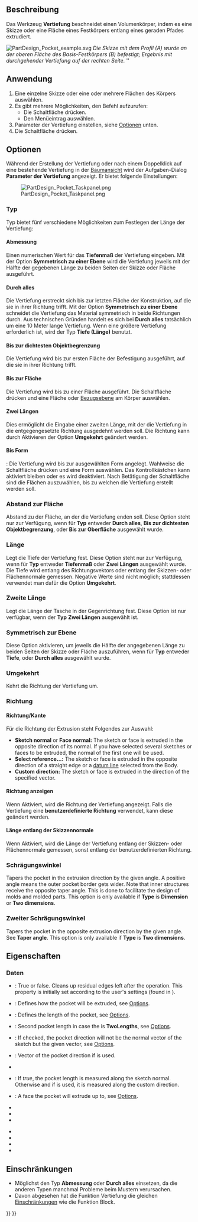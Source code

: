 <languages/>

{{Docnav/de
|[[PartDesign_AdditiveWedge/de|Additives Prisma]]
|[[PartDesign_Hole/de|Bohrung]]
|[[PartDesign_Workbench/de|PartDesign]]
|IconL=PartDesign_AdditiveWedge.svg
|IconR=PartDesign_Hole.svg
|IconC=Workbench_PartDesign.svg
}}

{{GuiCommand/de
|Name=PartDesign Pocket
|Name/de=PartDesign Vertiefung
|MenuLocation=PartDesign → Objekte abziehen → Vertiefung
|Workbenches=[[PartDesign_Workbench/de|PartDesign]]
|SeeAlso=[[PartDesign_Pad/de|PartDesign Aufpolsterung]]
}}

<span id="Description"></span>
==Beschreibung==

Das Werkzeug '''Vertiefung''' beschneidet einen Volumenkörper, indem es eine Skizze oder eine Fläche eines Festkörpers entlang eines geraden Pfades extrudiert.

[[File:PartDesign Pocket example.svg|none]]
''Die Skizze mit dem Profil (A) wurde an der oberen Fläche des Basis-Festkörpers (B) befestigt; Ergebnis mit durchgehender Vertiefung auf der rechten Seite. '' ''

<span id="Usage"></span>
==Anwendung==

# Eine einzelne Skizze oder eine oder mehrere Flächen des Körpers auswählen.
# Es gibt mehrere Möglichkeiten, den Befehl aufzurufen:
#* Die Schaltfläche {{Button|[[Image:PartDesign_Pocket.svg|16px]] [[PartDesign_Pocket/de|Vertiefung]]}} drücken.
#* Den Menüeintrag {{MenuCommand|Part Design → Objekte abziehen → [[Image:PartDesign_Pocket.svg|16px]] Vertiefung}} auswählen.
# Parameter der Vertiefung einstellen, siehe [[#Optionen|Optionen]] unten.
# Die Schaltfläche {{Button|OK}} drücken.

<span id="Options"></span>
==Optionen==

Während der Erstellung der Vertiefung oder nach einem Doppelklick auf eine bestehende Vertiefung in der [[Tree_view/de|Baumansicht]] wird der Aufgaben-Dialog '''Parameter der Vertiefung''' angezeigt. Er bietet folgende Einstellungen:

[[Image:PartDesign_Pocket_Taskpanel.png|frame|left]]

<span id="Type"></span>
===Typ===

Typ bietet fünf verschiedene Möglichkeiten zum Festlegen der Länge der Vertiefung:

<span id="Dimension"></span>
====Abmessung====

Einen numerischen Wert für das '''Tiefenmaß''' der Vertiefung eingeben. Mit der Option '''Symmetrisch zu einer Ebene''' wird die Vertiefung jeweils mit der Hälfte der gegebenen Länge zu beiden Seiten der Skizze oder Fläche ausgeführt.

<span id="Through_all"></span>
====Durch alles====

Die Vertiefung erstreckt sich bis zur letzten Fläche der Konstruktion, auf die sie in ihrer Richtung trifft. Mit der Option '''Symmetrisch zu einer Ebene''' schneidet die Vertiefung das Material symmetrisch in beide Richtungen durch. Aus technischen Gründen handelt es sich bei '''Durch alles''' tatsächlich um eine 10 Meter lange Vertiefung. Wenn eine größere Vertiefung erforderlich ist, wird der Typ '''Tiefe (Länge)''' benutzt.

<span id="To_first"></span>
====Bis zur dichtesten Objektbegrenzung====

Die Vertiefung wird bis zur ersten Fläche der Befestigung ausgeführt, auf die sie in ihrer Richtung trifft.

<span id="Up_to_face"></span>
==== Bis zur Fläche  ====

Die Vertiefung wird bis zu einer Fläche ausgeführt. Die Schaltfläche {{Button|Fläche auswählen}} drücken und eine Fläche oder [[PartDesign_Plane/de|Bezugsebene]] am Körper auswählen.

<span id="Two_dimensions"></span>
====Zwei Längen====

Dies ermöglicht die Eingabe einer zweiten Länge, mit der die Vertiefung in die entgegengesetzte Richtung ausgedehnt werden soll. Die Richtung kann durch Aktivieren der Option '''Umgekehrt''' geändert werden.

<span id="Up_to_shape"></span>
====Bis Form====

{{Version/de|1.0}}: Die Vertiefung wird bis zur ausgewählten Form angelegt. Wahlweise die Schaltfläche {{Button|Form auswählen}} drücken und eine Form auswählen. Das Kontrollkästchen {{Button|Alle Flächen auswählen}} kann aktiviert bleiben oder es wird deaktiviert. Nach Betätigung der Schaltfläche {{Button|Auswählen}} sind die Flächen auszuwählen, bis zu welchen die Vertiefung erstellt werden soll.

<span id="Offset_to_face"></span>
===Abstand zur Fläche===

Abstand zu der Fläche, an der die Vertiefung enden soll. Diese Option steht nur zur Verfügung, wenn für '''Typ''' entweder '''Durch alles''', '''Bis zur dichtesten Objektbegrenzung''',  oder '''Bis zur Oberfläche''' ausgewählt wurde.

<span id="Length"></span>
===Länge===

Legt die Tiefe der Vertiefung fest. Diese Option steht nur zur Verfügung, wenn für '''Typ''' entweder '''Tiefenmaß''' oder '''Zwei Längen''' ausgewählt wurde. Die Tiefe wird entlang des Richtungsvektors oder entlang der Skizzen- oder Flächennormale gemessen. Negative Werte sind nicht möglich; stattdessen verwendet man dafür die Option '''Umgekehrt'''.

<span id="2nd_length"></span>
===Zweite Länge===

Legt die Länge der Tasche in der Gegenrichtung fest. Diese Option ist nur verfügbar, wenn der '''Typ''' '''Zwei Längen''' ausgewählt ist.

<span id="Symmetric_to_plane"></span>
===Symmetrisch zur Ebene ===

Diese Option aktivieren, um jeweils die Hälfte der angegebenen Länge zu beiden Seiten der Skizze oder Fläche auszuführen, wenn für '''Typ''' entweder '''Tiefe''', oder '''Durch alles''' ausgewählt wurde.

<span id="Reversed"></span>
===Umgekehrt===

Kehrt die Richtung der Vertiefung um.

<span id="Direction"></span>
===Richtung===

<span id="Direction/edge"></span>
==== Richtung/Kante ====

Für die Richtung der Extrusion steht Folgendes zur Auswahl:

* '''Sketch normal''' or '''Face normal:''' The sketch or face is extruded in the opposite direction of its normal. If you have selected several sketches or faces to be extruded, the normal of the first one will be used.
* '''Select reference...:''' The sketch or face is extruded in the opposite direction of a straight edge or a [[PartDesign_Line|datum line]] selected from the Body.
* '''Custom direction:''' The sketch or face is extruded in the direction of the specified vector.

<span id="Show_direction"></span>
====Richtung anzeigen====

Wenn Aktiviert, wird die Richtung der Vertiefung angezeigt. Falls die Vertiefung eine '''benutzerdefinierte Richtung''' verwendet, kann diese geändert werden.

<span id="Length_along_sketch_normal"></span>
====Länge entlang der Skizzennormale====

Wenn Aktiviert, wird die Länge der Vertiefung entlang der Skizzen- oder Flächennormale gemessen, sonst entlang der benutzerdefinierten Richtung.

<span id="Taper_angle"></span>
===Schrägungswinkel===

Tapers the pocket in the extrusion direction by the given angle. A positive angle means the outer pocket border gets wider. Note that inner structures receive the opposite taper angle. This is done to facilitate the design of molds and molded parts. This option is only available if '''Type''' is '''Dimension''' or '''Two dimensions'''.

<span id="2nd_taper_angle"></span>
===Zweiter Schrägungswinkel===

Tapers the pocket in the opposite extrusion direction by the given angle. See '''Taper angle'''. This option is only available if '''Type''' is '''Two dimensions'''.

<span id="Properties"></span>
==Eigenschaften==

<span id="Data"></span>
===Daten===

{{TitleProperty|Part Design}}

* {{PropertyData|Refine|Bool}}: True or false. Cleans up residual edges left after the operation. This property is initially set according to the user's settings (found in {{MenuCommand|Preferences → Part Design → General → Model settings}}).

{{TitleProperty|Pocket}}

* {{PropertyData|Type|Enumeration}}: Defines how the pocket will be extruded, see [[#Options|Options]].
* {{PropertyData|Length|Length}}: Defines the length of the pocket, see [[#Options|Options]].
* {{PropertyData|Length2|Length}}: Second pocket length in case the {{PropertyData|Type}} is '''TwoLengths''', see [[#Options|Options]].
* {{PropertyData|Use Custom Vector|Bool}}: If checked, the pocket direction will not be the normal vector of the sketch but the given vector, see [[#Options|Options]].
* {{PropertyData|Direction|Vector}}: Vector of the pocket direction if {{PropertyData|Use Custom Vector}} is used.
* {{PropertyData|Reference Axis|LinkSub}}
* {{PropertyData|Along Sketch Normal|Bool}}: If ''true'', the pocket length is measured along the sketch normal. Otherwise and if {{PropertyData|Use Custom Vector}} is used, it is measured along the custom direction.
* {{PropertyData|Up To Face|LinkSub}}: A face the pocket will extrude up to, see [[#Options|Options]].
* {{PropertyData|Offset|Length}}
* {{PropertyData|Taper Angle|Angle}}
* {{PropertyData|Taper Angle2|Angle}}

{{TitleProperty|Sketch Based}}

* {{PropertyData|Profile|LinkSub}}
* {{PropertyData|Midplane|Bool}}
* {{PropertyData|Reversed|Bool}}
* {{PropertyData|Allow Multi Face|Bool}}

<span id="Limitations"></span>
==Einschränkungen==

* Möglichst den Typ '''Abmessung''' oder '''Durch alles''' einsetzen, da die anderen Typen manchmal Probleme beim Mustern verursachen.
* Davon abgesehen hat die Funktion Vertiefung die gleichen [[PartDesign_Pad/de#Einschränkungen|Einschränkungen]] wie die Funktion Block.


{{Docnav/de
|[[PartDesign_AdditiveWedge/de|Additives Prisma]]
|[[PartDesign_Hole/de|Bohrung]]
|[[PartDesign_Workbench/de|PartDesign]]
|IconL=PartDesign_AdditiveWedge.svg
|IconR=PartDesign_Hole.svg
|IconC=Workbench_PartDesign.svg
}}

{{PartDesign Tools navi{{#translation:}}}}
{{Userdocnavi{{#translation:}}}}